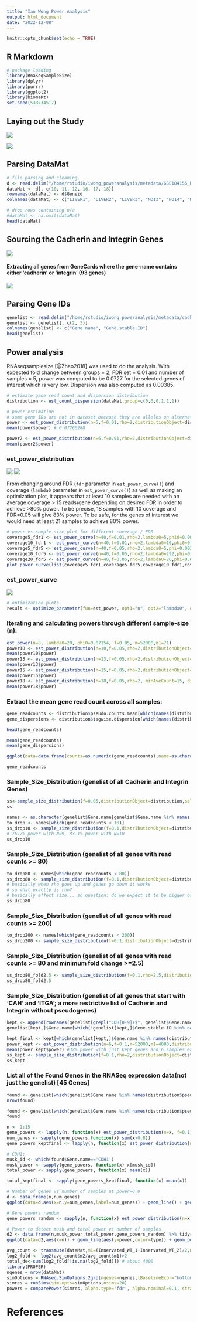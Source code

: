 ```yaml
---
title: "Ian Wong Power Analysis"
output: html_document
date: "2022-12-08"
---
```


```r
knitr::opts_chunk$set(echo = TRUE)
```

## R Markdown

```r
# package loading
library(RnaSeqSampleSize)
library(dplyr)
library(purrr)
library(ggplot2)
library(biomaRt)
set.seed(538734517)
```


## Laying out the Study

![](https://i.imgur.com/0CMFEsV.png)

![](https://i.imgur.com/sBr8GBr.png)

## Parsing DataMat

```r
# file parsing and cleaning
d <- read.delim("/home/rstudio/iwong_poweranalysis/metadata/GSE184156_RNAseq_ECM_rnaseq_featurecounts.txt", header=TRUE, sep="\t", skip=1)
dataMat <- d[, c(10, 11, 12, 16, 17, 18)]
rownames(dataMat) <- d$Geneid
colnames(dataMat) <- c("LIVER1", "LIVER2", "LIVER3", "NO13", "NO14", "NO15")

# drop rows containing n/a
#dataMat <- na.omit(dataMat)
head(dataMat)
```

## Sourcing the Cadherin and Integrin Genes
![](https://i.imgur.com/pyNUpEV.png)

#### Extracting all genes from GeneCards where the gene-name contains either 'cadherin' or 'integrin' (93 genes)


![](https://i.imgur.com/API1sJl.png)

## Parsing Gene IDs
```r
genelist <- read.delim("/home/rstudio/iwong_poweranalysis/metadata/cadherin_and_integrin.txt", header=TRUE, sep="\t")
genelist <- genelist[, c(2, 3)]
colnames(genelist) <- c("Gene.name", "Gene.stable.ID")
head(genelist)
```

## Power analysis

RNAseqsamplesize [@Zhao2018] was used to do the analysis. With expected fold change between groups = 2, FDR set = 0.01 and number of samples = 5, power was computed to be 0.0727 for the selected genes of interest which is very low. Dispersion was also computed as 0.00385.

```r
# estimate gene read count and dispersion distribution
distribution <- est_count_dispersion(dataMat,group=c(0,0,0,1,1,1))

# power estimation
# some gene IDs are not in dataset because they are alleles on alternative sequences (rapsn and Fbxo32)
power <- est_power_distribution(n=5,f=0.01,rho=2,distributionObject=distribution,selectedGenes=genelist$Gene.name,storeProcess = TRUE)
mean(power$power) # 0.07266288

power2 <- est_power_distribution(n=6,f=0.01,rho=2,distributionObject=distribution,selectedGenes=genelist$Gene.name,storeProcess = TRUE)
mean(power2$power)
```


### est_power_distribution

![](https://i.imgur.com/AqtTpAX.png)
![](https://i.imgur.com/88BXxzc.png)

From changing around FDR (`fdr` parameter in `est_power_curve()`) and coverage (`lambda0` parameter in `est_power_curve()`) as well as making an optimization plot, it appears that at least 10 samples are needed with an average coverage > 15 reads/gene depending on desired FDR in order to achieve >80% power. To be precise, 18 samples with 10 coverage and FDR=0.05 will give 83% power. To be safe, for the genes of interest we would need at least 21 samples to achieve 80% power.

```r
# power vs sample size plot for different coverage / FDR
coverage5_fdr1 <- est_power_curve(n=40,f=0.01,rho=2,lambda0=5,phi0=0.00385, m = 52000, m1=71)
coverage10_fdr1 <- est_power_curve(n=40,f=0.01,rho=2,lambda0=10,phi0=0.00385)
coverage5_fdr5 <- est_power_curve(n=40,f=0.05,rho=2,lambda0=5,phi=0.00385)
coverage10_fdr5 <- est_power_curve(n=40,f=0.05,rho=2,lambda0=292,phi=0.00385, m = 52000, m1=71)
coverage20_fdr5 <- est_power_curve(n=40,f=0.05,rho=2,lambda0=20,phi=0.00385)
plot_power_curve(list(coverage5_fdr1,coverage5_fdr5,coverage10_fdr1,coverage10_fdr5,coverage20_fdr5))
```

### est_power_curve

![](https://i.imgur.com/sYRvKqB.png)

```r
# optimization plots
result <- optimize_parameter(fun=est_power, opt1="n", opt2="lambda0", opt1Value=c(5,10,15,20),opt2Value = c(5,10,15,20), f=0.01, phi0=0.00385)
```

### Iterating and calculating powers through different sample-size (n):

```r
est_power(n=8, lambda0=20, phi0=0.07154, f=0.05, m=52000,m1=71)
power10 <- est_power_distribution(n=10,f=0.05,rho=2,distributionObject=distribution,selectedGenes=genelist$Gene.name,storeProcess = TRUE)
mean(power10$power)
power13 <- est_power_distribution(n=13,f=0.05,rho=2,distributionObject=distribution,selectedGenes=genelist$Gene.name,storeProcess = TRUE)
mean(power13$power)
power15 <- est_power_distribution(n=15,f=0.05,rho=2,distributionObject=distribution,selectedGenes=genelist$Gene.name,storeProcess = TRUE)
mean(power15$power)
power18 <- est_power_distribution(n=18,f=0.05,rho=2, minAveCount=15, distributionObject=distribution,selectedGenes=genelist$Gene.name,storeProcess = TRUE)
mean(power18$power)
```


### Extract the mean gene read count across all samples:

```r
gene_readcounts <- distribution$pseudo.counts.mean[which(names(distribution$pseudo.counts.mean) %in% genelist$Gene.name)]
gene_dispersions <- distribution$tagwise.dispersion[which(names(distribution$pseudo.counts.mean) %in% genelist$Gene.name)]

head(gene_readcounts)

mean(gene_readcounts)
mean(gene_dispersions)

ggplot(data=data.frame(counts=as.numeric(gene_readcounts),name=as.character(genelist$Gene.name[genelist$Gene.name %in% names(gene_readcounts)]))) + geom_bar(aes(x=reorder(name,-counts),y=counts),stat="identity") + scale_y_log10() + coord_flip() + xlab("Gene name") + ylab("Mean count per gene across samples") + theme(axis.text.y = element_text(size=7)) + ggtitle("Mean count per gene across samples from experimental data") + labs(caption="Each sample has approximately 50 million reads. Experiment ID GSE58669")
```

```r
gene_readcounts
```


### Sample_Size_Distribution (genelist of all Cadherin and Integrin Genes)

```r
ss<-sample_size_distribution(f=0.05,distributionObject=distribution,selectedGenes=genelist$Gene.name,storeProcess = TRUE)
ss
```

```r
names <- as.character(genelist$Gene.name[genelist$Gene.name %in% names(gene_readcounts)])
to_drop <- names[which(gene_readcounts < 10)]
ss_drop10 <- sample_size_distribution(f=0.1,distributionObject=distribution,selectedGenes=names(which(gene_readcounts>=10)),storeProcess = TRUE)
# 76.7% power with N=9, 83.1% power with N=10
ss_drop10
```

### Sample_Size_Distribution (genelist of all genes with read counts >= 80)

```r
to_drop80 <- names[which(gene_readcounts < 80)]
ss_drop80 <- sample_size_distribution(f=0.1,distributionObject=distribution,selectedGenes=names(which(gene_readcounts>=80)),storeProcess = TRUE)
# basically when rho goes up and genes go down it works
# so what exactly is rho?
# basically effect size... so question: do we expect it to be bigger or smaller than in the 2 group situation?
ss_drop80
```

### Sample_Size_Distribution (genelist of all genes with read counts >= 200)

```r
to_drop200 <- names[which(gene_readcounts < 200)]
ss_drop200 <- sample_size_distribution(f=0.1,distributionObject=distribution,selectedGenes=names(which(gene_readcounts>=200)),storeProcess = TRUE)
```

### Sample_Size_Distribution (genelist of all genes with read counts >= 80 and minimum fold change >=2.5)

```r
ss_drop80_fold2.5 <- sample_size_distribution(f=0.1,rho=2.5,distributionObject=distribution,selectedGenes=names(which(gene_readcounts>=80)),storeProcess = TRUE)
ss_drop80_fold2.5
```

### Sample_Size_Distribution (genelist of all genes that start with 'CAH' and 'ITGA'; a more restrictive list of Cadherin and Integrin without pseudogenes)

```r
kept <- append(rownames(genelist[grepl("CDH[0-9]+$", genelist$Gene.name), ]), rownames(genelist[grepl("ITGA[0-9]+$", genelist$Gene.name), ]))
genelist[kept,]$Gene.name[which(!genelist[kept,]$Gene.stable.ID %in% names(distribution$pseudo.counts.mean))]

kept_final <- kept[which(genelist[kept,]$Gene.name %in% names(distribution$pseudo.counts.mean))]
power_kept <- est_power_distribution(n=6,f=0.1,m=52000,m1=4000,distributionObject=distribution,selectedGenes=genelist[kept_final,]$Gene.name,storeProcess = TRUE)
mean(power_kept$power) #32% power with just kept genes and 6 samples each group
ss_kept <- sample_size_distribution(f=0.1,rho=2,distributionObject=distribution,selectedGenes=genelist[kept,]$Gene.name,storeProcess=TRUE)
ss_kept
```


### List all of the Found Genes in the RNASeq expression data(not just the genelist) [45 Genes]

```r
found <- genelist[which(genelist$Gene.name %in% names(distribution$pseudo.counts.mean)),]
nrow(found)
```


```r
found <- genelist[which(genelist$Gene.name %in% names(distribution$pseudo.counts.mean)),]
found

n <- 1:15
gene_powers <- lapply(n, function(x) est_power_distribution(n=x, f=0.1, rho=2, distributionObject=distribution, m=52000,m1=4000,selectedGenes=found$Gene.name,storeProcess=TRUE)$power)
num_genes <- sapply(gene_powers,function(x) sum(x>0.8))
gene_powers_keptfinal <- lapply(n, function(x) est_power_distribution(n=x, f=0.1, rho=2, distributionObject=distribution, m=52000,m1=4000,selectedGenes=genelist[kept_final,]$Gene.name,storeProcess=TRUE)$power)

# CDH1:
musk_id <- which(found$Gene.name=='CDH1')
musk_power <- sapply(gene_powers, function(x) x[musk_id])
total_power <- sapply(gene_powers, function(x) mean(x))

total_keptfinal <- sapply(gene_powers_keptfinal, function(x) mean(x))

# Number of genes vs number of samples at power=0.8
d <- data.frame(n,num_genes)
ggplot(data=d,aes(x=n,y=num_genes,label=num_genes)) + geom_line() + geom_point() + theme_bw() + ylab("Number of genes with power > 0.8") + xlab("Number of samples in each group") + ggtitle("Number of genes of interest with sufficient power to detect\n as number of samples increases") + labs(caption="FDR=0.1,log fold change=2") + geom_text(data=subset(d, n>7),vjust=0,nudge_y=1) + scale_x_continuous(breaks=seq(1,15,2)) + scale_y_continuous(breaks=seq(0,70,10))

# Gene powers random
gene_powers_random <- sapply(n, function(x) est_power_distribution(n=x, f=0.1, rho=2, distributionObject=distribution, m=52000,m1=4000))

# Power to detect musk and total power vs number of samples
d2 <- data.frame(n,musk_power,total_power,gene_powers_random) %>% tidyr::gather("type","power",musk_power,total_power,gene_powers_random)
ggplot(data=d2,aes(x=n)) + geom_line(aes(y=power,color=type)) + geom_point(aes(y=power,color=type)) + theme_bw() + ylab("Power") + xlab("Number of samples in each group") + ggtitle("Power for CDH1 gene and total power\n as number of samples increases") + labs(caption="FDR=0.1,log fold change=2,number of random genes=100") + geom_hline(yintercept=0.8,linetype='dashed') + scale_color_discrete(name="Power",breaks=c("musk_power","total_power","gene_powers_random"),labels=c("CDH1","Total for interested genes","Random genes")) + scale_x_continuous(breaks=seq(1,15,2)) + scale_y_continuous(breaks=seq(0,1,0.2))
```

```r
avg_count <- transmute(dataMat,m1=(Innervated_WT_1+Innervated_WT_2)/2,m2=(Denervated_WT_1+Denervated_WT_2)/2)
log2_fold <- log2(avg_count$m2/avg_count$m1)>2
total_de<-sum(log2_fold[!is.na(log2_fold)]) # about 4000
library(PROPER)
ngenes = nrow(dataMat)
simOptions = RNAseq.SimOptions.2grp(ngenes=ngenes,lBaselineExpr="bottomly",lOD="bottomly")
simres = runSims(sim.opts=simOptions,nsims=20)
powers = comparePower(simres, alpha.type='fdr', alpha.nominal=0.1, stratify.by='expr')
```

# References
